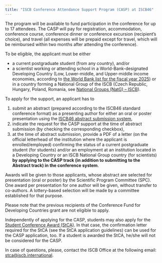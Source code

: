 ```yaml
---
title: "ISCB Conference Attendance Support Program (CASP) at ISCB46"
---
```


The program will be available to fund participation in the conference for up to 17 attendees. The CASP will pay for registration, accommodation, conference course, conference dinner or conference excursion (recipient’s choice), and travel (all expenses will be prepaid except for travel, which will be reimbursed within two months after attending the conference).

To be eligible, the applicant must be either

-   a current postgraduate student (from any country), and/or
-   a scientist working or attending school in a World-Bank-designated Developing Country (Low, Lower-middle, and Upper-middle income economies, according to [the World Bank list for the fiscal year 2025](https://datahelpdesk.worldbank.org/knowledgebase/articles/906519-world-bank-country-and-lending-groups)) or in a country forming a National Group of the ISCB (Czech Republic, Hungary, Poland, Romania, see [National Groups (NatG) – ISCB](https://iscb.international/national-groups/)).

To apply for the support, an applicant has to

1.  submit an abstract (prepared according to the ISCB46 standard conference format) as a presenting author for either an oral or poster presentation using the [ISCB46 abstract submission system](https://www.conftool.org/iscb2025),
2.  indicate the request for the CASP support at the time of abstract submission (by checking the corresponding checkbox),
3.  at the time of abstract submission, provide a PDF of a letter (on the official letterhead of the institution where the applicant is enrolled/employed) confirming the status of a current postgraduate student (for students) and/or an employment at an institution located in a Developing Country or an ISCB National Group country (for scientists) **by applying to the CASP track (in addition to submitting to the Abstract track) in the conference system**.

Awards will be given to those applicants, whose abstract are selected for presentation (oral or poster) by the Scientific Program Committee (SPC). One award per presentation for one author will be given, without transfer to co-authors. A lottery-based selection will be made by a committee established for that purpose.

Please note that the previous recipients of the Conference Fund for Developing Countries grant are not eligible to apply.

Independently of applying for the CASP, students may also apply for the [Student Conference Award (StCA)](awards-student.qmd). In that case, the confirmation letter required for the StCA (see the StCA application guidelines) can be used for the CASP application, too. If a student is awarded the StCA, he/she will not be considered for the CASP.

In case of questions, please, contact the ISCB Office at the following email: [stca\@iscb.international](mailto:stca@iscb.international).

